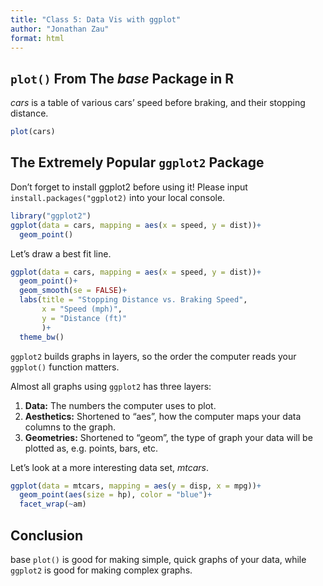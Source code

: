 ```yaml
---
title: "Class 5: Data Vis with ggplot"
author: "Jonathan Zau"
format: html
---
```


## `plot()` From The *base* Package in R

*cars* is a table of various cars' speed before braking, and their stopping distance.

```r
plot(cars)
```

## The Extremely Popular `ggplot2` Package

Don't forget to install ggplot2 before using it! Please input `install.packages("ggplot2)` into your local console.

```r
library("ggplot2")
ggplot(data = cars, mapping = aes(x = speed, y = dist))+
  geom_point()
```

Let's draw a best fit line.

```r
ggplot(data = cars, mapping = aes(x = speed, y = dist))+
  geom_point()+
  geom_smooth(se = FALSE)+
  labs(title = "Stopping Distance vs. Braking Speed",
       x = "Speed (mph)",
       y = "Distance (ft)"
       )+
  theme_bw()
```

`ggplot2` builds graphs in layers, so the order the computer reads your `ggplot()` function matters.

Almost all graphs using `ggplot2` has three layers:

1. **Data:** The numbers the computer uses to plot.
2. **Aesthetics:** Shortened to "aes", how the computer maps your data columns to the graph.
3. **Geometries:** Shortened to "geom", the type of graph your data will be plotted as, e.g. points, bars, etc.

Let's look at a more interesting data set, *mtcars*.

```r
ggplot(data = mtcars, mapping = aes(y = disp, x = mpg))+
  geom_point(aes(size = hp), color = "blue")+
  facet_wrap(~am)
```

## Conclusion

base `plot()` is good for making simple, quick graphs of your data, while `ggplot2` is good for making complex graphs.